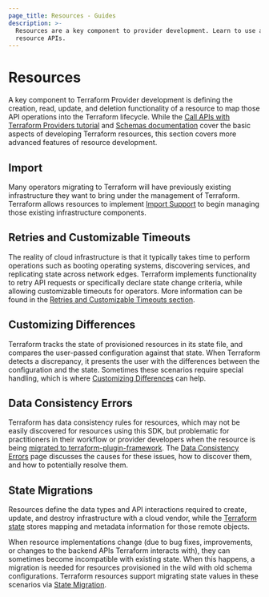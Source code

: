 ```yaml
---
page_title: Resources - Guides
description: >-
  Resources are a key component to provider development. Learn to use advanced
  resource APIs.
---
```


# Resources

A key component to Terraform Provider development is defining the creation, read, update, and deletion functionality of a resource to map those API operations into the Terraform lifecycle. While the [Call APIs with Terraform Providers tutorial](/terraform/tutorials/providers?utm_source=WEBSITE&utm_medium=WEB_IO&utm_offer=ARTICLE_PAGE&utm_content=DOCS) and [Schemas documentation](/terraform/plugin/sdkv2/schemas) cover the basic aspects of developing Terraform resources, this section covers more advanced features of resource development.

## Import

Many operators migrating to Terraform will have previously existing infrastructure they want to bring under the management of Terraform. Terraform allows resources to implement [Import Support](/terraform/plugin/sdkv2/resources/import) to begin managing those existing infrastructure components.

## Retries and Customizable Timeouts

The reality of cloud infrastructure is that it typically takes time to perform operations such as booting operating systems, discovering services, and replicating state across network edges. Terraform implements functionality to retry API requests or specifically declare state change criteria, while allowing customizable timeouts for operators. More information can be found in the [Retries and Customizable Timeouts section](/terraform/plugin/sdkv2/resources/retries-and-customizable-timeouts).

## Customizing Differences

Terraform tracks the state of provisioned resources in its state file, and compares the user-passed configuration against that state. When Terraform detects a discrepancy, it presents the user with the differences between the configuration and the state. Sometimes these scenarios require special handling, which is where [Customizing Differences](/terraform/plugin/sdkv2/resources/customizing-differences) can help.

## Data Consistency Errors

Terraform has data consistency rules for resources, which may not be easily discovered for resources using this SDK, but problematic for practitioners in their workflow or provider developers when the resource is being [migrated to terraform-plugin-framework](/terraform/plugin/framework/migrating). The [Data Consistency Errors](/terraform/plugin/sdkv2/resources/data-consistency-errors) page discusses the causes for these issues, how to discover them, and how to potentially resolve them.

## State Migrations

Resources define the data types and API interactions required to create, update, and destroy infrastructure with a cloud vendor, while the [Terraform state](/terraform/language/state) stores mapping and metadata information for those remote objects.

When resource implementations change (due to bug fixes, improvements, or changes to the backend APIs Terraform interacts with), they can sometimes become incompatible with existing state. When this happens, a migration is needed for resources provisioned in the wild with old schema configurations. Terraform resources support migrating state values in these scenarios via [State Migration](/terraform/plugin/sdkv2/resources/state-migration).
